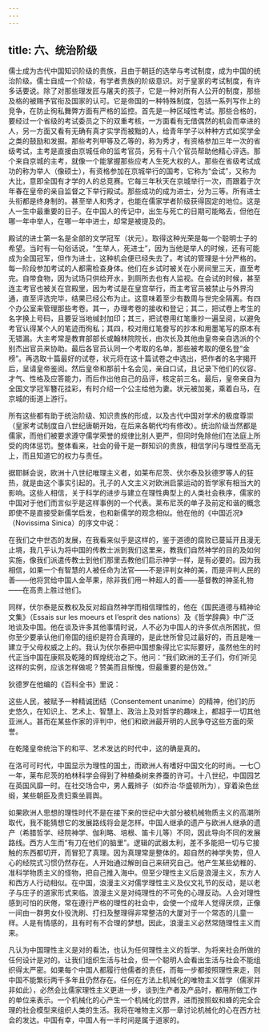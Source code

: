 ```yaml
---
---
---
```

title: 六、统治阶级
---




儒士成为古代中国知识阶级的贵族，且由于朝廷的选举与考试制度，成为中国的统治阶级。儒士自成一个阶级，有学者贵族的阶级意识。对于皇家的考试制度，有许多话要说。除了对那些理发匠与屠夫的孩子，它是一种对所有人公开的制度，那些及格的被赐予官衔及国家的认可。它是帝国的一种特殊制度，包括一系列写作上的竞争，在防止徇私舞弊方面有严格的监控。首先是一种区域性考试。那些合格的，要经过一个省级的考试委员之下的双重考核，一方面看有无借偶然的机会而幸进的人，另一方面又看有无确有真才实学而被黜的人，给青年学子以种种方式如奖学金之类的鼓励和发掘。那些考列甲等及乙等的，称为秀才，有资格参加三年一次的省级考试，主考是直接由京城任命的监考官员，另有十八个官员帮助他精心评选。那个来自京城的主考，就像一个能掌握那些应考人生死大权的人。那些在省级考试成功的称为举人（像硕士），有资格参加在京城举行的国考，它称为“会试”，又称为大比，意即全国有才学的人的总竞赛。它每三年秋天在京城举行一次，而跟着于次年春在皇帝的亲自监督之下举行殿试。那些成功的成为进士，分为三等。所有进士头衔都是终身制的。甚至举人和秀才，也能在儒家学者阶级获得固定的地位。这是人一生中最重要的日子。在中国人的传记中，出生与死亡的日期可能略去，但他在哪一年中举人，在哪一年中进士，却常是被提及的。

殿试的进士第一名是全部的文学冠军（状元）。取得这种光荣是每一个聪明士子的希望。当时有一句俗话说，“生举人，死进士”，因为当他是举人的时候，还有可能成为全国冠军，但作为进士，这种机会便已经失去了。考试的管理是十分严格的。每一阶段参加考试的人都需检查身体。他们在乡试时被关在小房间里三天，直至考完。自带食物，因为试场只供给开水，到厕所去也有人监视。在会试的时候，甚至连主考官也被关在宫殿里，因为考试是在皇宫举行，而主考官员被禁止与外界沟通，直至评选完毕，结果已经公布为止。这意味着至少有数周与世完全隔离。有四个办公室来管理那些考卷。其一，办理考卷的接收和登记；其二，把试卷上考生的名字换上号码，且要妥当地缄封加印；其三，把试卷用红笔重抄一遍呈阅，以避免考官认得某个人的笔迹而徇私；其四，校对用红笔誊写的抄本和用墨笔写的原本有无错漏。大主考常是教育部部长或翰林院院长，由次长及其他由皇帝亲自选派的个别杰出官员来协助。最后各官员认同一个考取的名单，那些被考取的便名登“金榜”。再选取十篇最好的试卷，状元将在这十篇试卷之中选出，把作者的名字揭开后，呈请皇帝鉴阅。然后皇帝和那前十名会见，亲自口试，且记录下他们的仪容、才气、性格及应答能力，而后作出他自己的品评，核定前三名。最后，皇帝亲自为全国文学冠军簪花挂彩，有时介绍一个公主给他为妻。状元被加冕，乘着白马，在京城的街道上游行。

所有这些都有助于统治阶级、知识贵族的形成，以及古代中国对学术的极度尊崇（皇家考试制度自八世纪唐朝开始，在后来各朝代均有修改）。统治阶级当然都是儒家，而他们被要求遵守儒学荣誉的规律比别人更严，但同时免除他们在法庭上所受的肉体惩罚。整体看来，社会的骨干是一群知识的贵族，相信学问与理性至高无上，而且知道它的权力与责任。

据耶稣会说，欧洲十八世纪唯理主义者，如莱布尼茨、伏尔泰及狄德罗等人的狂热，就是由这个事实引起的。孔子的人文主义对欧洲启蒙运动的哲学家有相当大的影响。这些人相信，关于科学的进步与建立在理性典型上的人类社会秩序，儒家的中国对于他们而言似乎是这样事例的一个代表。莱布尼茨的单子及前定和谐的概念即使不是直接受新儒学启发，也和新儒学的观念相似。他在他的《中国近况》（Novissima Sinica）的序文中说：

在我们之中世态的发展，在我看来似乎是这样的，鉴于道德的腐败已蔓延开且漫无止境，我几乎认为将中国的传教士派到我们这里来，教我们自然神学的目的及如何实施，像我们派遣传教士到他们那里去教他们启示神学一样，是有必要的。因为我相信，如果一个有智慧的人被任命为法官——不是评判女神的美，而是评判人民的善——他将赏给中国人金苹果，除非我们用一种超人的善——基督教的神圣礼物——在高贵上胜过他们。

同样，伏尔泰是反教权及反对超自然神学而相信理性的，他在《国民道德与精神论文集》（Essais sur les moeurs et I’esprit des nations）及《哲学辞典》中广泛地谈及中国。他在谈及许多其他事情时说，人不必为中国人的许多优点所困扰，但你至少要承认他们帝国的组织是符合真理的，是此世所曾见过最好的，而且是唯一建立于父母权威之上的。我认为伏尔泰把中国想象得比它实际要好，虽然他生的时代正当中国在康熙及乾隆的辉煌统治之下。他问：“我们欧洲的王子们，你们听见这样的实例，应该怎样做呢？赞美而且惭愧，但最重要的是仿效。”

狄德罗在他编的《百科全书》里说：

这些人民，被赋予一种精诚团结（Consentement unanime）的精神，他们的历史悠久，在知识上、艺术上、智慧上、政治上及对哲学的趣味上，都超乎一切其他亚洲人。甚而在某些作家的评判中，他们和欧洲最开明的人民争夺这些方面的荣誉。

在乾隆皇帝统治下的和平、艺术发达的时代中，这的确是真的。

在洛可可时代，中国显示为理性的国土，而欧洲人有嗜好中国文化的时尚。一七〇一年，莱布尼茨的柏林科学会得到了种植桑树来养蚕的许可。十八世纪，中国园艺在英国风靡一时。在社交场合中，男人戴辫子（如乔治·华盛顿所为），穿着染色丝缎，某些朝臣及贵妇乘坐肩舆。

如果欧洲人思想的理性时代不是在接下来的世纪中大部分被机械物质主义的高潮所取代，我不能猜想它的发展路线将会是怎样。中国人继承的遗产与欧洲人继承的遗产（希腊哲学、经院神学、伽利略、培根、笛卡儿等）不同，因此导向不同的发展路线。西方人生而“有刀在他们的脑里”。逻辑的武器太利，差不多能把一切与它接触的东西都切开，而冒犯了真理。因为真理常是整体的。超自然的神学失势，但人心的经院式习惯仍然存在。人开始通过解剖自己来研究自己。他产生某些幼稚的、准科学物质主义的怪物，把自己推入海中。但至少理性主义后是浪漫主义，东方人和西方人行动相似。在中国，浪漫主义对儒学理性主义及仪文礼节的反动，是以老子与庄子的道家形式来临。浪漫主义是对纯理性的不可免的心理反动。人会对理性感到可怕的厌倦，常在遵行严格的理性的社会中，会使一个成年人觉得厌烦，正像一间由一群男女仆役洗刷、打扫及整理得非常整洁的大厦对于一个常态的儿童一样。人是有情感的，且有时有不合理的梦想。因此，浪漫主义必然常随理性主义而来。

凡认为中国理性主义是对的看法，也认为任何理性主义的哲学、为将来社会所做的任何设计是对的。让我们组织生活与社会，但一个聪明人会看出生活与社会不能组织得太严密。如果每个中国人都履行他儒者的责任，而每一步都按照理性来走，则中国不能繁衍两千多年且仍然存在。任何在方法上机械化的唯物主义哲学（儒家并非如此），必然会比儒家理性主义更进一步，谈到生产者及产品时，都用所做工作的单位来表示。一个机械化的心产生一个机械化的世界，进而按照蚁和蜂的完全合理的社会模型来组织人类的生活。我将在唯物主义那一章讨论机械化的心在西方社会的发达。中国有幸，中国人有一半时间是属于道家的。